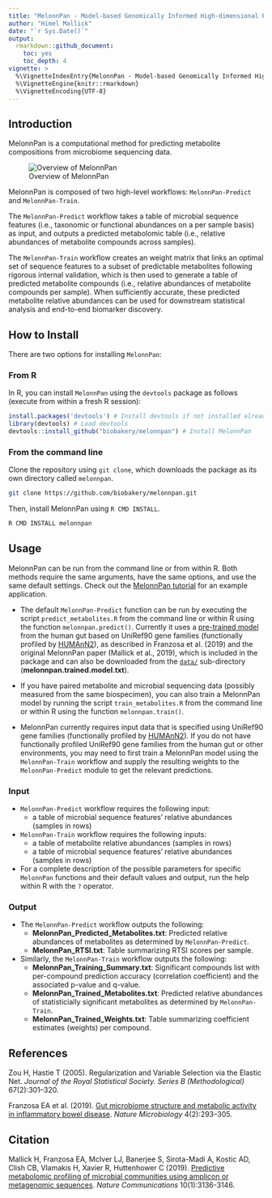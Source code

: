 ---
title: "MelonnPan - Model-based Genomically Informed High-dimensional Predictor of Microbial Community Metabolic Profiles"
author: "Himel Mallick"
date: "`r Sys.Date()`"
output: 
  rmarkdown::github_document:
    toc: yes
    toc_depth: 4
vignette: >
  %\VignetteIndexEntry{MelonnPan - Model-based Genomically Informed High-dimensional Predictor of Microbial Community Metabolic Profiles}
  %\VignetteEngine{knitr::rmarkdown}
  %\VignetteEncoding{UTF-8}
---

## Introduction

MelonnPan is a computational method for predicting metabolite compositions from microbiome sequencing data. 

![Overview of MelonnPan](./Figure_0.jpg)

MelonnPan is composed of two high-level workflows: `MelonnPan-Predict` and `MelonnPan-Train`. 

The `MelonnPan-Predict` workflow takes a table of microbial sequence features (i.e., taxonomic or functional abundances on a per sample basis) as input, and outputs a predicted metabolomic table (i.e., relative abundances of metabolite compounds across samples).

The `MelonnPan-Train` workflow creates an weight matrix that links an optimal set of sequence features to a subset of predictable metabolites following rigorous internal validation, which is then used to generate a table of predicted metabolite compounds (i.e., relative abundances of metabolite compounds per sample). When sufficiently accurate, these predicted metabolite relative abundances can be used for downstream statistical analysis and end-to-end biomarker discovery.

## How to Install

There are two options for installing `MelonnPan`:

### From R

In R, you can install `MelonnPan` using the `devtools` package as follows (execute from within a fresh R session):

```R
install.packages('devtools') # Install devtools if not installed already
library(devtools) # Load devtools
devtools::install_github("biobakery/melonnpan") # Install MelonnPan
```

### From the command line

Clone the repository using `git clone`, which downloads the package as its own directory called `melonnpan`.

``` bash
git clone https://github.com/biobakery/melonnpan.git
```

Then, install MelonnPan using `R CMD INSTALL`.

``` bash
R CMD INSTALL melonnpan
```

## Usage

MelonnPan can be run from the command line or from within R. Both methods require the same arguments, have the same options, and use the same default settings. Check out the [MelonnPan tutorial](https://github.com/biobakery/biobakery/wiki/melonnpan) for an example application.

* The default `MelonnPan-Predict` function can be run by executing the script `predict_metabolites.R` from the command line or within R using the function `melonnpan.predict()`. Currently it uses a [pre-trained model](https://github.com/biobakery/melonnpan/blob/master/data/melonnpan.trained.model.txt) from the human gut based on UniRef90 gene families (functionally profiled by
[HUMAnN2](http://huttenhower.sph.harvard.edu/humann2)), as described in Franzosa et al. (2019) and the original MelonnPan paper (Mallick et al., 2019), which is included in the package and can also be downloaded from the [`data/`](https://github.com/biobakery/melonnpan/blob/master/data) sub-directory (**melonnpan.trained.model.txt**).

* If you have paired metabolite and microbial sequencing data (possibly measured from the same biospecimen), you can also train a MelonnPan model by running the script `train_metabolites.R` from the command line or within R using the function `melonnpan.train()`. 

* MelonnPan currently requires input data that is specified using UniRef90 gene families (functionally profiled by
[HUMAnN2](http://huttenhower.sph.harvard.edu/humann2)). If you do not have functionally profiled UniRef90 gene families from the human gut or other environments, you may need to first train a MelonnPan model using the `MelonnPan-Train` workflow and supply the resulting weights to the `MelonnPan-Predict` module to get the relevant predictions.

### Input

* `MelonnPan-Predict` workflow requires the following input:
	-  a table of microbial sequence features' relative abundances (samples in rows)

* `MelonnPan-Train` workflow requires the following inputs:
	-  a table of metabolite relative abundances (samples in rows)
 	-  a table of microbial sequence features' relative abundances (samples in rows)

* For a complete description of the possible parameters for specific `MelonnPan` functions and their default values and output, run the help within R with the `?` operator.

### Output 

* The `MelonnPan-Predict` workflow outputs the following:
	- **MelonnPan_Predicted_Metabolites.txt**: Predicted relative abundances of metabolites as determined by `MelonnPan-Predict`. 
	- **MelonnPan_RTSI.txt**: Table summarizing RTSI scores per sample. 
* Similarly, the `MelonnPan-Train` workflow outputs the following:
	- **MelonnPan_Training_Summary.txt**: Significant compounds list with per-compound prediction accuracy (correlation coefficient) and the associated p-value and q-value.
	- **MelonnPan_Trained_Metabolites.txt**: Predicted relative abundances of statisticially significant metabolites as determined by `MelonnPan-Train`. 
	- **MelonnPan_Trained_Weights.txt**: Table summarizing coefficient estimates (weights) per compound. 
	
## References

Zou H, Hastie T (2005). Regularization and Variable Selection via the Elastic Net. *Journal of the Royal Statistical Society. Series B (Methodological)* 67(2):301–320.

Franzosa EA et al. (2019). [Gut microbiome structure and metabolic activity in inflammatory bowel disease](https://www.ncbi.nlm.nih.gov/pubmed/30531976). *Nature Microbiology* 4(2):293–305.

## Citation

Mallick H, Franzosa EA, McIver LJ, Banerjee S, Sirota-Madi A, Kostic AD, Clish CB, Vlamakis H, Xavier R, Huttenhower C (2019). [Predictive metabolomic profiling of microbial communities using amplicon or metagenomic sequences](https://www.ncbi.nlm.nih.gov/pubmed/31316056). *Nature Communications* 10(1):3136-3146.